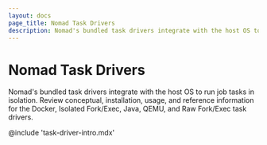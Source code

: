 ```yaml
---
layout: docs
page_title: Nomad Task Drivers
description: Nomad's bundled task drivers integrate with the host OS to run job tasks in isolation. Review conceptual, installation, usage, and reference information for the Docker, Isolated Fork/Exec, Java, QEMU, and Raw Fork/Exec task drivers.
---
```


# Nomad Task Drivers

Nomad's bundled task drivers integrate with the host OS to run job tasks in isolation. Review conceptual, installation, usage, and reference information for the Docker, Isolated Fork/Exec, Java, QEMU, and Raw Fork/Exec task drivers.

@include 'task-driver-intro.mdx'
